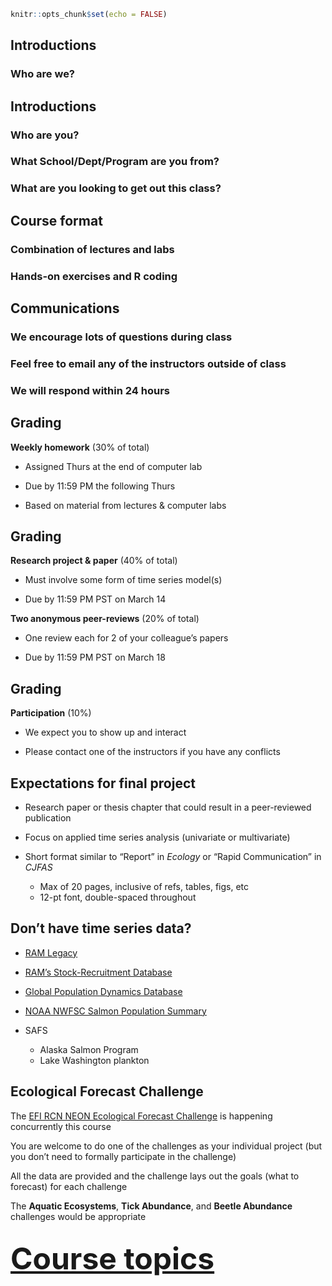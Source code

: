 ```r
knitr::opts_chunk$set(echo = FALSE)
```

## Introductions

### Who are we?


## Introductions

### Who are you?

### What School/Dept/Program are you from?

### What are you looking to get out this class?  


## Course format

### Combination of lectures and labs

### Hands-on exercises and R coding


## Communications

### We encourage lots of questions during class

### Feel free to email any of the instructors outside of class

### We will respond within 24 hours


## Grading

__Weekly homework__ (30% of total)  

* Assigned Thurs at the end of computer lab  

* Due by 11:59 PM the following Thurs  

* Based on material from lectures & computer labs  


## Grading

__Research project & paper__ (40% of total)

* Must involve some form of time series model(s)

* Due by 11:59 PM PST on March 14

__Two anonymous peer-reviews__ (20% of total)

* One review each for 2 of your colleague’s papers

* Due by 11:59 PM PST on March 18


## Grading

__Participation__ (10%)  

* We expect you to show up and interact

* Please contact one of the instructors if you have any conflicts
    

## Expectations for final project

* Research paper or thesis chapter that could result in a peer-reviewed publication

* Focus on applied time series analysis (univariate or multivariate)  
    
* Short format similar to “Report” in _Ecology_ or “Rapid Communication” in _CJFAS_
    - Max of 20 pages, inclusive of refs, tables, figs, etc
    - 12-pt font, double-spaced throughout


## Don't have time series data?

* [RAM Legacy](http://ramlegacy.marinebiodiversity.ca/)

* [RAM’s Stock-Recruitment Database](http://www.mscs.dal.ca/~myers/welcome.html)

* [Global Population Dynamics Database](http://www3.imperial.ac.uk/cpb/databases/gpdd)

* [NOAA NWFSC Salmon Population Summary](https://www.webapps.nwfsc.noaa.gov/apex/f?p=261:home:0)

* SAFS
    - Alaska Salmon Program
    - Lake Washington plankton


## Ecological Forecast Challenge

The [EFI RCN NEON Ecological Forecast Challenge](The https://ecoforecast.org/efi-rcn-forecast-challenges/) is happening concurrently this course

You are welcome to do one of the challenges as your individual project (but you don't need to formally participate in the challenge)

All the data are provided and the challenge lays out the goals (what to forecast) for each challenge

The **Aquatic Ecosystems**, **Tick Abundance**, and **Beetle Abundance** challenges would be appropriate


## {.flexbox .vcenter .bigger}

<font size="10">
[__Course topics__](https://nwfsc-timeseries.github.io/atsa/asyllabus.html) 
</font>

